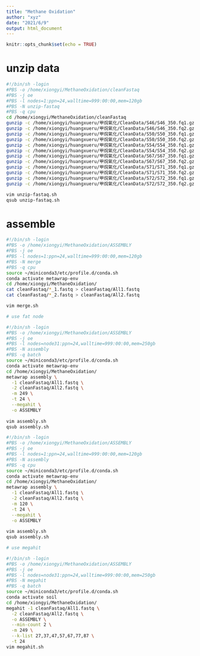 ```yaml
---
title: "Methane Oxidation"
author: "xyz"
date: "2021/6/9"
output: html_document
---
```


```r
knitr::opts_chunk$set(echo = TRUE)
```

# unzip data

```bash
#!/bin/sh -login
#PBS -o /home/xiongyi/MethaneOxidation/cleanFastaq
#PBS -j oe
#PBS -l nodes=1:ppn=24,walltime=999:00:00,mem=120gb
#PBS -N unzip-fastaq
#PBS -q cpu 
cd /home/xiongyi/MethaneOxidation/cleanFastaq
gunzip -c /home/xiongyi/huangxueru/甲烷氧化/CleanData/S46/S46_350.fq1.gz >S46_1.fastq
gunzip -c /home/xiongyi/huangxueru/甲烷氧化/CleanData/S46/S46_350.fq2.gz >S46_2.fastq 
gunzip -c /home/xiongyi/huangxueru/甲烷氧化/CleanData/S50/S50_350.fq1.gz >S50_1.fastq
gunzip -c /home/xiongyi/huangxueru/甲烷氧化/CleanData/S50/S50_350.fq2.gz >S50_2.fastq 
gunzip -c /home/xiongyi/huangxueru/甲烷氧化/CleanData/S54/S54_350.fq1.gz >S54_1.fastq
gunzip -c /home/xiongyi/huangxueru/甲烷氧化/CleanData/S54/S54_350.fq2.gz >S54_2.fastq
gunzip -c /home/xiongyi/huangxueru/甲烷氧化/CleanData/S67/S67_350.fq1.gz >S67_1.fastq
gunzip -c /home/xiongyi/huangxueru/甲烷氧化/CleanData/S67/S67_350.fq2.gz >S67_2.fastq
gunzip -c /home/xiongyi/huangxueru/甲烷氧化/CleanData/S71/S71_350.fq1.gz >S71_1.fastq
gunzip -c /home/xiongyi/huangxueru/甲烷氧化/CleanData/S71/S71_350.fq2.gz >S71_2.fastq
gunzip -c /home/xiongyi/huangxueru/甲烷氧化/CleanData/S72/S72_350.fq1.gz >S72_1.fastq
gunzip -c /home/xiongyi/huangxueru/甲烷氧化/CleanData/S72/S72_350.fq2.gz >S72_2.fastq

vim unzip-fastaq.sh
qsub unzip-fastaq.sh
```

# assemble

```bash
#!/bin/sh -login
#PBS -o /home/xiongyi/MethaneOxidation/ASSEMBLY
#PBS -j oe
#PBS -l nodes=1:ppn=24,walltime=999:00:00,mem=120gb
#PBS -N merge
#PBS -q cpu
source ~/miniconda3/etc/profile.d/conda.sh
conda activate metawrap-env
cd /home/xiongyi/MethaneOxidation/
cat cleanFastaq/*_1.fastq > cleanFastaq/All1.fastq
cat cleanFastaq/*_2.fastq > cleanFastaq/All2.fastq

vim merge.sh

# use fat node

#!/bin/sh -login
#PBS -o /home/xiongyi/MethaneOxidation/ASSEMBLY
#PBS -j oe
#PBS -l nodes=node31:ppn=24,walltime=999:00:00,mem=250gb
#PBS -N assembly
#PBS -q batch
source ~/miniconda3/etc/profile.d/conda.sh
conda activate metawrap-env
cd /home/xiongyi/MethaneOxidation/
metawrap assembly \
  -1 cleanFastaq/All1.fastq \
  -2 cleanFastaq/All2.fastq \
  -m 249 \
  -t 24 \
  --megahit \
  -o ASSEMBLY
  
vim assembly.sh
qsub assembly.sh

#!/bin/sh -login
#PBS -o /home/xiongyi/MethaneOxidation/ASSEMBLY
#PBS -j oe
#PBS -l nodes=1:ppn=24,walltime=999:00:00,mem=120gb
#PBS -N assembly
#PBS -q cpu
source ~/miniconda3/etc/profile.d/conda.sh
conda activate metawrap-env
cd /home/xiongyi/MethaneOxidation/
metawrap assembly \
  -1 cleanFastaq/All1.fastq \
  -2 cleanFastaq/All2.fastq \
  -m 120 \
  -t 24 \
  --megahit \
  -o ASSEMBLY
  
vim assembly.sh
qsub assembly.sh

# use megahit

#!/bin/sh -login
#PBS -o /home/xiongyi/MethaneOxidation/ASSEMBLY
#PBS -j oe
#PBS -l nodes=node31:ppn=24,walltime=999:00:00,mem=250gb
#PBS -N megahit
#PBS -q batch
source ~/miniconda3/etc/profile.d/conda.sh
conda activate soil
cd /home/xiongyi/MethaneOxidation/
megahit -1 cleanFastaq/All1.fastq \
  -2 cleanFastaq/All2.fastq \
  -o ASSEMBLY \
  --min-count 2 \
  -m 249 \
  --k-list 27,37,47,57,67,77,87 \
  -t 24
vim megahit.sh
```

